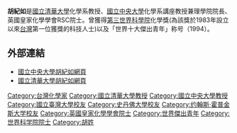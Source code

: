 {{expand|time=2012-05-07}}
'''胡紀如'''是[[國立清華大學|國立清華大學]]化學系教授、[[國立中央大學|國立中央大學]]化學系講座教授兼理學院院長、英國皇家化學學會RSC院士。曾獲得[[第三世界科學院|第三世界科學院]]化學獎(為該獎於1983年設立以來[[台灣|台灣]]第一位獲獎的科技人士)以及「世界十大傑出青年」称号（1994）。

== 外部連結 ==
* [http://140.115.43.2/HwuJR/HwuJR.html 國立中央大學胡紀如網頁]{{dead link|date=2018年4月 |bot=InternetArchiveBot |fix-attempted=yes }} {{zh-tw}}
* [http://www.chem.nthu.edu.tw/people/bio.php?PID=23 國立清華大學胡紀如網頁] {{Wayback|url=http://www.chem.nthu.edu.tw/people/bio.php?PID=23 |date=20110920062923 }} {{zh-tw}}

{{Taiwan-scientist-stub}}
{{Authority control}}
{{DEFAULTSORT:H}}
[[Category:台灣化學家|Category:台灣化學家]]
[[Category:國立清華大學教授|Category:國立清華大學教授]]
[[Category:國立中央大學教授|Category:國立中央大學教授]]
[[Category:國立臺灣大學校友|Category:國立臺灣大學校友]]
[[Category:史丹佛大學校友|Category:史丹佛大學校友]]
[[Category:约翰斯·霍普金斯大学校友|Category:约翰斯·霍普金斯大学校友]]
[[Category:英國皇家化學學會院士|Category:英國皇家化學學會院士]]
[[Category:世界傑出青年|Category:世界傑出青年]]
[[Category:世界科学院院士|Category:世界科学院院士]]
[[Category:胡姓|Category:胡姓]]